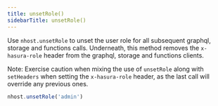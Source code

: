 ```yaml
---
title: unsetRole()
sidebarTitle: unsetRole()
---
```


Use `nhost.unsetRole` to unset the user role for all subsequent graphql, storage and functions calls.
Underneath, this method removes the `x-hasura-role` header from the graphql, storage and functions clients.

Note: Exercise caution when mixing the use of `unsetRole` along with `setHeaders` when setting the
`x-hasura-role` header, as the last call will override any previous ones.

```ts
nhost.unsetRole('admin')
```

